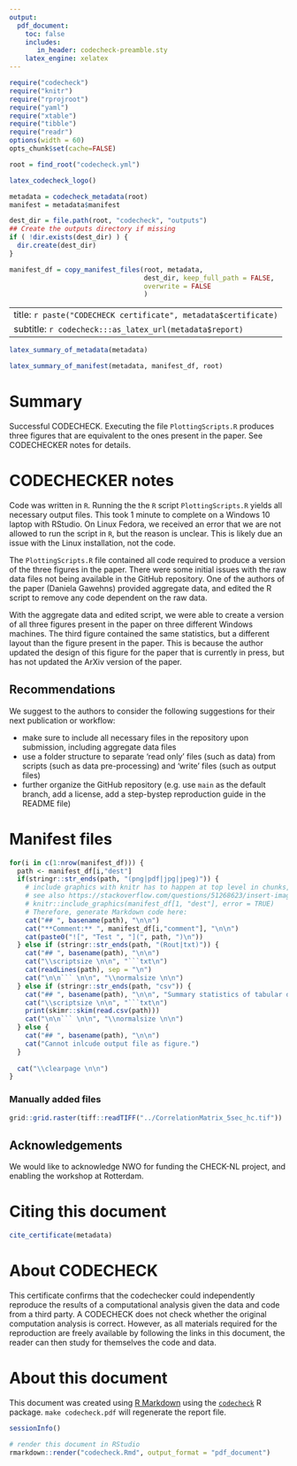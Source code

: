 ```yaml
---
output:
  pdf_document:
    toc: false
    includes:
       in_header: codecheck-preamble.sty
    latex_engine: xelatex
---
```


```r
require("codecheck")
require("knitr")
require("rprojroot")
require("yaml")
require("xtable")
require("tibble")
require("readr")
options(width = 60)
opts_chunk$set(cache=FALSE)

root = find_root("codecheck.yml")
```

```r
latex_codecheck_logo()
```

```r
metadata = codecheck_metadata(root)
manifest = metadata$manifest

dest_dir = file.path(root, "codecheck", "outputs")
## Create the outputs directory if missing
if ( !dir.exists(dest_dir) ) {
  dir.create(dest_dir)
}

manifest_df = copy_manifest_files(root, metadata,
                                  dest_dir, keep_full_path = FALSE,
                                  overwrite = FALSE
                                  )
```

---
title: `r paste("CODECHECK certificate", metadata$certificate)`
subtitle: `r codecheck:::as_latex_url(metadata$report)`
---

```r
latex_summary_of_metadata(metadata)
```

```r
latex_summary_of_manifest(metadata, manifest_df, root)
```

# Summary

Successful CODECHECK. Executing the file `PlottingScripts.R` produces three figures that are equivalent to the ones present in the paper. See CODECHECKER notes for details.

\clearpage

# CODECHECKER notes

Code was written in `R`. Running the the `R` script `PlottingScripts.R` yields all necessary output files. This took 1 minute to complete on a Windows 10 laptop with RStudio. On Linux Fedora, we received an error that we are not allowed to run the script in `R`, but the reason is unclear. This is likely due an issue with the Linux installation, not the code.

The `PlottingScripts.R` file contained all code required to produce a version of the three figures in the paper. There were some initial issues with the raw data files not being available in the GitHub repository. One of the authors of the paper (Daniela Gawehns) provided aggregate data, and edited the R script to remove any code dependent on the raw data.

With the aggregate data and edited script, we were able to create a version of all three figures present in the paper on three different Windows machines. The third figure contained the same statistics, but a different layout than the figure present in the paper. This is because the author updated the design of this figure for the paper that is currently in press, but has not updated the ArXiv version of the paper.

## Recommendations

We suggest to the authors to consider the following suggestions for their next publication or workflow:

- make sure to include all necessary files in the repository upon submission, including aggregate data files
- use a folder structure to separate 'read only' files (such as data) from scripts (such as data pre-processing) and 'write' files (such as output files)
- further organize the GitHub repository (e.g. use `main` as the default branch, add a license, add a step-bystep reproduction guide in the README file)

\clearpage

# Manifest files

```r
for(i in c(1:nrow(manifest_df))) {
  path <- manifest_df[i,"dest"]
  if(stringr::str_ends(path, "(png|pdf|jpg|jpeg)")) {
    # include graphics with knitr has to happen at top level in chunks, see https://github.com/yihui/knitr/issues/1260
    # see also https://stackoverflow.com/questions/51268623/insert-images-using-knitrinclude-graphics-in-a-for-loop
    # knitr::include_graphics(manifest_df[1, "dest"], error = TRUE)
    # Therefore, generate Markdown code here:
    cat("## ", basename(path), "\n\n")
    cat("**Comment:** ", manifest_df[i,"comment"], "\n\n")
    cat(paste0("![", "Test ", "](", path, ")\n"))
  } else if (stringr::str_ends(path, "(Rout|txt)")) {
    cat("## ", basename(path), "\n\n")
    cat("\\scriptsize \n\n", "```txt\n")
    cat(readLines(path), sep = "\n")
    cat("\n\n``` \n\n", "\\normalsize \n\n")
  } else if (stringr::str_ends(path, "csv")) {
    cat("## ", basename(path), "\n\n", "Summary statistics of tabular data:", "\n\n")
    cat("\\scriptsize \n\n", "```txt\n")
    print(skimr::skim(read.csv(path)))
    cat("\n\n``` \n\n", "\\normalsize \n\n")
  } else {
    cat("## ", basename(path), "\n\n")
    cat("Cannot inlcude output file as figure.")
  }
  
  cat("\\clearpage \n\n")
}
```

### Manually added files
```r
grid::grid.raster(tiff::readTIFF("../CorrelationMatrix_5sec_hc.tif"))
```


\clearpage

## Acknowledgements

We would like to acknowledge NWO for funding the CHECK-NL project, and enabling the workshop at Rotterdam.

# Citing this document

```r
cite_certificate(metadata)
```

# About CODECHECK

This certificate confirms that the codechecker could independently
reproduce the results of a computational analysis given the data and
code from a third party.  A CODECHECK does not check whether the
original computation analysis is correct.  However, as all materials
required for the reproduction are freely available by following the
links in this document, the reader can then study for themselves the
code and data.


# About this document

This document was created using [R Markdown](https://rmarkdown.rstudio.com/) using the [`codecheck`](https://github.com/codecheckers/codecheck) R package.
`make codecheck.pdf` will regenerate the report file.

```r
sessionInfo()
```

```r
# render this document in RStudio
rmarkdown::render("codecheck.Rmd", output_format = "pdf_document") 
```
